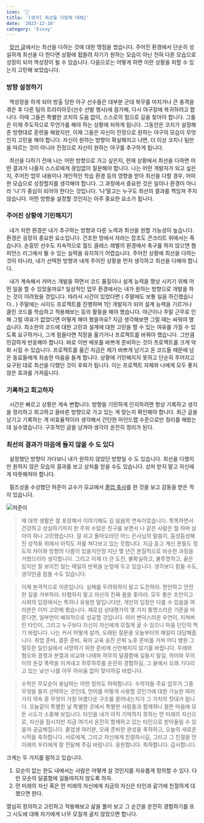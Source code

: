 ```yaml
---
icon: '💪'
title: '[생각] 최선을 다함에 대해2'
date: '2023-12-10'
category: 'Essay'
---
```


&nbsp; [앞선 글](/do-my-best-1)에서는 최선을 다하는 것에 대한 맹점을 썼습니다. 주어진 환경에서 단순히 성실하게 최선을 다 한다면 상황에 휩쓸려 자기가 원하는 모습이 아닌 전혀 다른 모습으로 성장이 되어 역성장이 될 수 있습니다. 다음으로는 어떻게 하면 이런 상황을 피할 수 있는지 고민해 보았습니다.

### 방향 설정하기

&nbsp; 역성장을 하게 되어 방출 당한 야구 선수들은 대부분 군대 복무를 마치거나 큰 충격을 겪은 후 다른 팀의 트라이아웃(선수 선발 행사)에 참가해, 다시 야구장에 복귀하려고 합니다. 이때 그들은 특별한 코치의 도움 없이, 스스로의 힘으로 길을 찾아야 합니다. 그들은 이제 주도적으로 무언가를 해야 하는 상황에 처하게 됩니다. 그동안은 코치가 설정해준 방향대로 훈련을 해왔지만, 이제 그들은 자신이 진정으로 원하는 야구의 모습이 무엇인지 고민을 해야 합니다. 자신이 원하는 방향이 확실해지고 나면, 더 이상 코치나 팀만을 따르는 것이 아니라 진정으로 자신이 원하는 야구를 추구하게 됩니다.

&nbsp; 최선을 다하기 전에 나는 어떤 방향으로 가고 싶은지, 현재 상황에서 최선을 다하면 어떤 결과가 나올지 스스로에게 끊임없이 질문해야 합니다. 나는 어떤 개발자가 되고 싶은지, 주어진 업무 내용이나 개인적인 학습 환경 등의 영향을 받아 최선을 다할 경우, 어떠한 모습으로 성장할지를 생각해야 합니다. 그 과정에서 중요한 것은 일이나 환경이 아니라 '나'가 중심이 되어야 한다는 것입니다. ‘나’말고는 누구도 최선의 결과를 책임져 주지 않습니다. 어떤 방향을 설정할 것인지는 아주 중요한 요소가 됩니다.

### 주어진 상황에 기민해지기

&nbsp; 내가 처한 환경은 내가 추구하는 방향과 다른 노력과 최선을 원할 가능성이 높습니다. 환경은 굉장히 중요한 요소입니다. 건조한 땅에서 자라는 잡초도 콘크리트 위에서는 죽습니다. 손흥민 선수도 지속적으로 월드 클레스 레벨의 환경에서 축구를 하지 않으면 챔피언스 리그에서 뛸 수 있는 실력을 유지하기 어렵습니다. 주어진 상황에 최선을 다하는 것이 아니라, 내가 선택한 방향과 내게 주어진 상황을 먼저 생각하고 최선을 다해야 합니다.

&nbsp; 내가 계속해서 커머스 개발을 하면서 코드 품질이나 설계 능력을 향상 시키기 위해 어떤 일을 할 수 있었을까요? 일상적인 업무 환경에서는 내가 원하는 방향으로 개발을 하는 것이 어려웠을 것입니다. 따라서 시간이 있었다면 ( 주말에도 보통 일을 하긴했습니다.. ) 주말에는 사이드 프로젝트를 진행하며 1인 개발자가 되어 설계 능력을 기르거나 클린 코드를 학습하고 적용해보는 등의 활동을 해야 했습니다. 야근이나 주말 근무로 인해 그럴 여유가 없었다면 어떻게 해야 했을까요? 지금 생각해보면 그럴 때는 싸워야 했습니다. 최소한의 코드에 대한 고민과 설계에 대한 고민을 할 수 있는 여유를 가질 수 있도록 요구하거나, 그게 힘들다면 직장을 옮기거나 프로젝트를 바꿔야 했습니다. 그만큼 민감하게 반응해야 합니다. 바로 이번 배포를 바쁘게 준비하는 것이 프로젝트를 크게 악화 시킬 수 있습니다. 프로젝트를 옮긴 지금은 제가 바쁘게 남기고 온 코드들 때문에 남은 동료들에게 죄송한 마음을 들게 합니다. 상황에 기민해지지 못하고 단순히 주어지고 요구된 대로 최선을 다했던 것이 후회가 됩니다. 이는 프로젝트 자체와 나에게 모두 좋지 않은 효과를 가져옵니다.

### 기록하고 회고하자

&nbsp; 시간은 빠르고 상황은 계속 변합니다. 방향을 기민하게 인지하려면 항상 기록하고 생각을 정리하고 회고하고 올바른 방향으로 가고 있는 게 맞는지 확인해야 합니다. 최근 글을 남기고 기록하는 게 비효율적이라 생각해서 간단한 마인드맵 수준으로만 정리를 해왔는데 실수였습니다. 구조적인 글을 남겨야 생각이 온전히 정리가 된다.

### 최선의 결과가 마음에 들지 않을 수 도 있다

&nbsp; 설정했던 방향이 가다보니 내가 원하지 않았던 방향일 수 도 있습니다. 최선을 다했지만 원하지 않은 모습의 결과를 보고 상처를 얻을 수도 있습니다. 상처 받지 말고 자신에게 따뜻해져야 합니다.

&nbsp; 필즈상을 수상했던 허준이 교수가 모교에서 [졸업 축사](https://www.youtube.com/watch?v=OLDhaqosPtA)를 한 것을 보고 감동을 받은 적이 있습니다.

![허준이](./images/heo.jpeg)

> 제 대학 생활은 잘 포장해서 이야기해도 길 잃음의 연속이었습니다. 똑똑하면서 건강하고 성실하기까지 한 주위 수많은 친구를 보면서 나 같은 사람은 뭘 하며 살아야 하나 고민했습니다. 잘 쉬고 돌아오라던 어느 은사님의 말씀이, 듬성듬성해진 성적표 위에서 아직도 저를 쳐다보고 있는 듯합니다. 지금 듣고 계신 분들도 정도의 차이와 방향의 다름이 있을지언정 지난 몇 년간 본질적으로 비슷한 과정을 거쳤으리라 생각합니다. 그리고 이제 더 큰 도전, 불확실하고, 불투명하고, 끝은 있지만 잘 보이진 않는 매일의 반복을 눈앞에 두고 있습니다. 생각보다 힘들 수도, 생각만큼 힘들 수도 있습니다.

> 이제 본격적으로 어른입니다. 실패를 두려워하지 말고 도전하라. 편안하고 안전한 길을 거부하라. 타협하지 말고 자신의 진짜 꿈을 좇아라. 모두 좋은 조언이고 사회의 입장에서는 특히나 유용한 말입니다만, 개인의 입장은 다를 수 있음을 여러분은 이미 고민해 봤습니다. 제로섬 상대평가의 몇 가지 퉁명스러운 기준을 따른다면, 일부만이 예외적으로 성공할 것입니다. 여러 변덕스러운 우연이, 지쳐버린 타인이, 그리고 누구보다 자신이 자신에게 모질게 굴 수 있으니 마음 단단히 먹기 바랍니다. 나는 커서 어떻게 살까, 오래된 질문을 오늘부터의 매일이 대답해줍니다. 취업 준비, 결혼 준비, 육아 교육 승진 은퇴 노후 준비를 거쳐 어디 병원 그럴듯한 일인실에서 사망하기 위한 준비에 산만해지지 않기를 바랍니다. 무례와 혐오와 경쟁과 분열과 비교와 나태와 허무의 달콤함에 길들지 말길, 의미와 무의미의 온갖 폭력을 이겨내고 하루하루를 온전히 경험하길, 그 끝에서 오래 기다리고 있는 낯선 나를 아무 아쉬움 없이 맞이하길 바랍니다.

> 수학은 무모순이 용납하는 어떤 정의도 허락합니다. 수학자들 주요 업무가 그중 무엇을 쓸지 선택하는 것인데, 언어를 어떻게 사용할 것인가에 대한 가능한 여러 가지 약속 중 무엇이 가장 아름다운 구조를 끌어내는지가 그 가치의 잣대가 됩니다. 오늘같이 특별한 날 특별한 곳에서 특별한 사람들과 함께하니 들뜬 마음에 모든 시도가 소중해 보입니다. 타인을 내가 아직 기억하지 못하는 먼 미래의 자신으로, 자신을 잠시지만 지금 여기서 온전히 함께하고 있는 타인으로 받아들일 수 있을까 궁금해집니다. 졸업생 여러분, 오래 준비한 완성을 축하하고, 오늘의 새로운 시작을 축하합니다. 서로에게, 그리고 자신에게 친절하시길, 그리고 그 친절을 먼 미래의 우리에게 잘 전달해 주길 바랍니다. 응원합니다. 축하합니다. 감사합니다.

크게는 두 가지를 말하고 있습니다.

1. 모순이 없는 한도 내에서는 사람은 어떻게 살 것인지를 자유롭게 정의할 수 있다. 다만 모순의 달콤함에 길들여지지 않도록 하자.
2. 먼 미래의 자신 혹은 먼 미래의 자신에게 지금의 자신은 타인과 같기에 친절하게 대했으면 한다.

열심히 정의하고 고민하고 적용해보고 삶을 풀어 보고 그 순간을 온전히 경험하기를 또 그 시도에 대해 자기에게 너무 모질게 굴지 않았으면 합니다.

